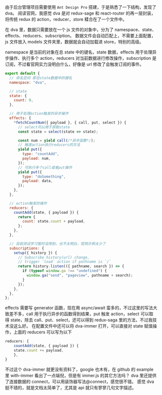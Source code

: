 由于后台管理项目需要使用 `Ant Design Pro` 搭建，于是熟悉了一下结构，发现了 dva。
阅读官网，我感觉 dva 是对 redux-sage 和 react-router 的再一层封装，将传统 redux 的 action，reducer，store 糅合在了一个文件中。

在 dva 里，数据只需要放在一个 js 文件的对象中，分为了 namespace、state、effects、reducers、subscription。
数据文件会自动匹配上，不需要上面配置，js 文件放入 models 文件夹里，数据就会自动加载进 store，特别的高级。

namespace 是当前的对象在总 state 中的键名，state 数据，effects 用于处理异步操作、执行多个 action，reducers 对当前数据进行修改操作，subscription 是订阅，不过看官网实力没明白什么，好像是 url 修改了会触发订阅的事件。

```javascript
export default {
  // 命名空间 即总state数据中的键名
  namespace: "dva",

  // state
  state: {
    count: 0,
  },

  // 用于处理action触发的异步操作
  effects: {
    *fetchCountNum({ payload }, { call, put, select }) {
      // select可以用于获取state
      const state = select(state => state);

      const num = yield call(/*异步函数*/);
      // 触发action执行reducers的方法
      yield put({
        type: "countAdd",
        payload: num,
      });
      // 可执行多个call或者put操作
      yield put({
        type: "doSomething",
        payload: data,
      });
    },
  },

  // action触发的操作
  reducers: {
    countAdd(state, { payload }) {
      return {
        count: state.count + payload,
      };
    },
  },

  // 目前测试学习暂时没用到，也不太明白，官网示例太少了
  subscriptions: {
    setup({ history }) {
      // Subscribe history(url) change,
      // trigger `load` action if pathname is `/`
      return history.listen(({ pathname, search }) => {
        if (typeof window.ga !== "undefined") {
          window.ga("send", "pageview", pathname + search);
        }
      });
    },
  },
};
```

effects 需要写 generator 函数，现在用 async/await 蛮多的，不过这里的写法大致差不多，call 用于执行异步的函数得到结果，put 触发 action，select 可以取得 state，除去 call、put、select，还可以得到 redux-saga 里的方法，不过我技术没这么好。
在配置文件中还可以将 dva-immer 打开，可以直接对 state 赋值操作，上面的 reducers 可以写为以下

```javascript
reducers: {
	countAdd(state, { payload }) {
	state.count += payload,
	},
}
```

不过这个 dva-immer 就更没有资料了，google 也木有，在 github 的 example 里 with-immer 看出了一点端倪，但是有 immer.js 的其它方法吗？
dva 里还提供了连接数据的 connect，可以用装饰器写法@connect，感觉很不错。
感觉 dva 挺不错的，就是文档太简单了，尤其是 api 就只有寥寥几句文字描述。
